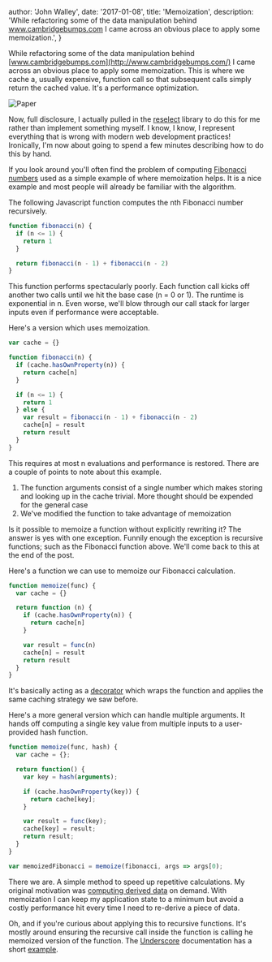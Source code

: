 
  author: 'John Walley',
  date: '2017-01-08',
  title: 'Memoization',
  description:
    'While refactoring some of the data manipulation behind www.cambridgebumps.com I came across an obvious place to apply some memoization.',
}


While refactoring some of the data manipulation behind [www.cambridgebumps.com](http://www.cambridgebumps.com/) I came across an obvious place to apply some memoization. This is where we cache a, usually expensive, function call so that subsequent calls simply return the cached value. It's a performance optimization.

<Image src={paper} alt="Paper" />

Now, full disclosure, I actually pulled in the [reselect](https://github.com/reactjs/reselect) library to do this for me rather than implement something myself. I know, I know, I represent everything that is wrong with modern web development practices! Ironically, I'm now about going to spend a few minutes describing how to do this by hand.

If you look around you'll often find the problem of computing [Fibonacci numbers](https://en.wikipedia.org/wiki/Fibonacci_number) used as a simple example of where memoization helps. It is a nice example and most people will already be familiar with the algorithm.

The following Javascript function computes the nth Fibonacci number recursively.

```js
function fibonacci(n) {
  if (n <= 1) {
    return 1
  }

  return fibonacci(n - 1) + fibonacci(n - 2)
}
```

This function performs spectacularly poorly. Each function call kicks off another two calls until we hit the base case (n = 0 or 1). The runtime is exponential in n. Even worse, we'll blow through our call stack for larger inputs even if performance were acceptable.

Here's a version which uses memoization.

```js
var cache = {}

function fibonacci(n) {
  if (cache.hasOwnProperty(n)) {
    return cache[n]
  }

  if (n <= 1) {
    return 1
  } else {
    var result = fibonacci(n - 1) + fibonacci(n - 2)
    cache[n] = result
    return result
  }
}
```

This requires at most n evaluations and performance is restored. There are a couple of points to note about this example.

1. The function arguments consist of a single number which makes storing and looking up in the cache trivial. More thought should be expended for the general case
1. We've modified the function to take advantage of memoization

Is it possible to memoize a function without explicitly rewriting it? The answer is yes with one exception. Funnily enough the exception is recursive functions; such as the Fibonacci function above. We'll come back to this at the end of the post.

Here's a function we can use to memoize our Fibonacci calculation.

```js
function memoize(func) {
  var cache = {}

  return function (n) {
    if (cache.hasOwnProperty(n)) {
      return cache[n]
    }

    var result = func(n)
    cache[n] = result
    return result
  }
}
```

It's basically acting as a [decorator](https://en.wikipedia.org/wiki/Decorator_pattern) which wraps the function and applies the same caching strategy we saw before.

Here's a more general version which can handle multiple arguments. It hands off computing a single key value from multiple inputs to a user-provided hash function.

```js
function memoize(func, hash) {
  var cache = {};

  return function() {
    var key = hash(arguments);

    if (cache.hasOwnProperty(key)) {
      return cache[key];
    }

    var result = func(key);
    cache[key] = result;
    return result;
  }
}

var memoizedFibonacci = memoize(fibonacci, args => args[0);
```

There we are. A simple method to speed up repetitive calculations. My original motivation was [computing derived data](http://redux.js.org/docs/recipes/ComputingDerivedData.html) on demand. With memoization I can keep my application state to a minimum but avoid a costly performance hit every time I need to re-derive a piece of data.

Oh, and if you're curious about applying this to recursive functions. It's mostly around ensuring the recursive call inside the function is calling he memoized version of the function. The [Underscore](http://underscorejs.org/) documentation has a short [example](http://underscorejs.org/#memoize).
